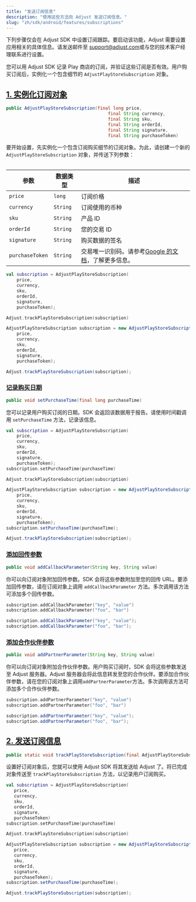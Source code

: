 ```yaml
---
title: "发送订阅信息"
description: "使用这些方法向 Adjust 发送订阅信息。"
slug: "zh/sdk/android/features/subscriptions"
---
```


<Callout type="important">

下列步骤仅会在 Adjust SDK 中设置订阅跟踪。要启动该功能，Adjust 需要设置应用相关的具体信息。请发送邮件至 [support@adjust.com](mailto:support@adjust.com)或与您的技术客户经理联系进行设置。

</Callout>

您可以用 Adjust SDK 记录 Play 商店的订阅，并验证这些订阅是否有效。用户购买订阅后，实例化一个包含细节的 `AdjustPlayStoreSubscription` 对象。

## [1\. 实例化订阅对象](1-instantiate-a-subscription-object)

```java
public AdjustPlayStoreSubscription(final long price,
                                       final String currency,
                                       final String sku,
                                       final String orderId,
                                       final String signature,
                                       final String purchaseToken)
```

要开始设置，先实例化一个包含订阅购买细节的订阅对象。为此，请创建一个新的 `AdjustPlayStoreSubscription` 对象，并传送下列参数：

<Table>

| 参数            | 数据类型 | 描述                                                                                                                                  |
| --------------- | -------- | ------------------------------------------------------------------------------------------------------------------------------------- |
| `price`         | `long`   | 订阅价格                                                                                                                              |
| `currency`      | `String` | 订阅使用的币种                                                                                                                        |
| `sku`           | `String` | 产品 ID                                                                                                                               |
| `orderId`       | `String` | 您的交易 ID                                                                                                                           |
| `signature`     | `String` | 购买数据的签名                                                                                                                        |
| `purchaseToken` | `String` | 交易唯一识别码。请参考[Google 的文档](https://developer.android.com/reference/com/android/billingclient/api/Purchase)，了解更多信息。 |

</Table>
<Tabs> <Tab title="Kotlin" sync="kotlin">

```kotlin
val subscription = AdjustPlayStoreSubscription(
    price,
    currency,
    sku,
    orderId,
    signature,
    purchaseToken);

Adjust.trackPlayStoreSubscription(subscription)
```

</Tab>
<Tab title="Java" sync="java" >

```java
AdjustPlayStoreSubscription subscription = new AdjustPlayStoreSubscription(
    price,
    currency,
    sku,
    orderId,
    signature,
    purchaseToken);

Adjust.trackPlayStoreSubscription(subscription);
```

</Tab>
</Tabs>

### [记录购买日期](record-the-purchase-date)

```java
public void setPurchaseTime(final long purchaseTime)
```

您可以记录用户购买订阅的日期。SDK 会返回该数据用于报告。请使用时间戳调用 `setPurchaseTime` 方法，记录该信息。

<Tabs>
<Tab title="Kotlin" sync="kotlin">

```kotlin
val subscription = AdjustPlayStoreSubscription(
    price,
    currency,
    sku,
    orderId,
    signature,
    purchaseToken);
subscription.setPurchaseTime(purchaseTime)

Adjust.trackPlayStoreSubscription(subscription)
```

</Tab>
<Tab title="Java" sync="java" >

```java
AdjustPlayStoreSubscription subscription = new AdjustPlayStoreSubscription(
    price,
    currency,
    sku,
    orderId,
    signature,
    purchaseToken);
subscription.setPurchaseTime(purchaseTime);

Adjust.trackPlayStoreSubscription(subscription);
```

</Tab>
</Tabs>

### [添加回传参数](add-callback-parameters)

```java
public void addCallbackParameter(String key, String value)
```

你可以向订阅对象附加回传参数。SDK 会将这些参数附加至您的回传 URL。要添加回传参数，请在订阅对象上调用 `addCallbackParameter` 方法。多次调用该方法可添加多个回传参数。

<Tabs>
<Tab title="Kotlin" sync="kotlin">

```kotlin
subscription.addCallbackParameter("key", "value")
subscription.addCallbackParameter("foo", "bar")
```

</Tab>
<Tab title="Java" sync="java" >

```java
subscription.addCallbackParameter("key", "value");
subscription.addCallbackParameter("foo", "bar");
```

</Tab>
</Tabs>

### [添加合作伙伴参数](add-partner-parameters)

```java
public void addPartnerParameter(String key, String value)
```

你可以向订阅对象附加合作伙伴参数。用户购买订阅时，SDK 会将这些参数发送至 Adjust 服务器。Adjust 服务器会将此信息转发至您的合作伙伴。要添加合作伙伴参数，请在您的订阅对象上调用`addPartnerParameter`方法。多次调用该方法可添加多个合作伙伴参数。

<Tabs>
<Tab title="Kotlin" sync="kotlin">

```kotlin
subscription.addPartnerParameter("key", "value")
subscription.addPartnerParameter("foo", "bar")
```

</Tab>
<Tab title="Java" sync="java" >

```java
subscription.addPartnerParameter("key", "value");
subscription.addPartnerParameter("foo", "bar");
```

</Tab>
</Tabs>

## [2\. 发送订阅信息](2-send-subscription-information)

```java
public static void trackPlayStoreSubscription(final AdjustPlayStoreSubscription subscription)
```

设置好订阅对象后，您就可以使用 Adjust SDK 将其发送给 Adjust 了。将已完成对象传送至 `trackPlayStoreSubscription` 方法，以记录用户订阅购买。

<Tabs>
<Tab title="Kotlin" sync="kotlin">

```kotlin
val subscription = AdjustPlayStoreSubscription(
   price,
   currency,
   sku,
   orderId,
   signature,
   purchaseToken)
subscription.setPurchaseTime(purchaseTime)

Adjust.trackPlayStoreSubscription(subscription)
```

</Tab>
<Tab title="Java" sync="java" >

```java
AdjustPlayStoreSubscription subscription = new AdjustPlayStoreSubscription(
   price,
   currency,
   sku,
   orderId,
   signature,
   purchaseToken);
subscription.setPurchaseTime(purchaseTime);

Adjust.trackPlayStoreSubscription(subscription);
```

</Tab>
</Tabs>
